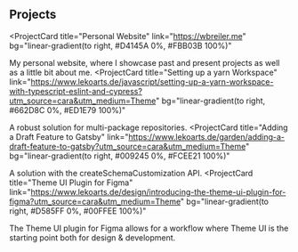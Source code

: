 ## Projects
<ProjectCard
  title="Personal Website"
  link="https://wbreiler.me"
  bg="linear-gradient(to right, #D4145A 0%, #FBB03B 100%)"
>
   My personal website, where I showcase past and present projects as well as a little bit about me.
 </ProjectCard>
 <ProjectCard
   title="Setting  up a yarn Workspace"
   link="https://www.lekoarts.de/javascript/setting-up-a-yarn-workspace-with-typescript-eslint-and-cypress?utm_source=cara&utm_medium=Theme"
   bg="linear-gradient(to right, #662D8C 0%, #ED1E79 100%)"
 >
   A robust solution for multi-package repositories.
 </ProjectCard>
 <ProjectCard
   title="Adding a Draft Feature to Gatsby"
   link="https://www.lekoarts.de/garden/adding-a-draft-feature-to-gatsby?utm_source=cara&utm_medium=Theme"
   bg="linear-gradient(to right, #009245 0%, #FCEE21 100%)"
 >
   A solution with the createSchemaCustomization API.
 </ProjectCard>
 <ProjectCard
   title="Theme UI Plugin for Figma"
   link="https://www.lekoarts.de/design/introducing-the-theme-ui-plugin-for-figma?utm_source=cara&utm_medium=Theme"
   bg="linear-gradient(to right, #D585FF 0%, #00FFEE 100%)"
 >
   The Theme UI plugin for Figma allows for a workflow where Theme UI is the
   starting point both for design & development.
 </ProjectCard>
